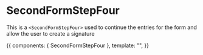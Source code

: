 <!-- SecondFormStepFour.stories.mdx -->


<Meta
  title="componets/form-stepper/form-steps/SecondFormStepFour"
  component={SecondFormStepFour}
  decorators={[withKnobs]}
/>

# SecondFormStepFour

This is a `<SecondFormStepFour>` used to continue the entries for the form and allow the user to create a
signature

<Props of={SecondFormStepFour} />

<Canvas>
  <Story
    name="Primary"
    height="500px"
  >
    {{
      components: { SecondFormStepFour },
      template: "<SecondFormStepFour :handle-next-section='() => {}' />",
    }}
  </Story>
</Canvas>
